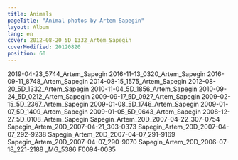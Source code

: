 ```yaml
---
title: Animals
pageTitle: "Animal photos by Artem Sapegin"
layout: Album
lang: en
cover: 2012-08-20_5D_1332_Artem_Sapegin
coverModified: 20120820
position: 60
---
```


2019-04-23_5744_Artem_Sapegin
2016-11-13_0320_Artem_Sapegin
2016-09-11_8748_Artem_Sapegin
2014-08-15_1575_Artem_Sapegin
2012-08-20_5D_1332_Artem_Sapegin
2010-11-04_5D_1856_Artem_Sapegin
2010-09-24_5D_0212_Artem_Sapegin
2009-09-17_5D_0927_Artem_Sapegin
2009-02-15_5D_2367_Artem_Sapegin
2009-01-08_5D_1746_Artem_Sapegin
2009-01-07_5D_1409_Artem_Sapegin
2009-01-05_5D_0643_Artem_Sapegin
2008-12-27_5D_0108_Artem_Sapegin
Sapegin_Artem_20D_2007-04-22_307-0754
Sapegin_Artem_20D_2007-04-21_303-0373
Sapegin_Artem_20D_2007-04-07_292-9238
Sapegin_Artem_20D_2007-04-07_291-9169
Sapegin_Artem_20D_2007-04-07_290-9070
Sapegin_Artem_20D_2006-07-18_221-2188
_MG_5386
F0094-0035
